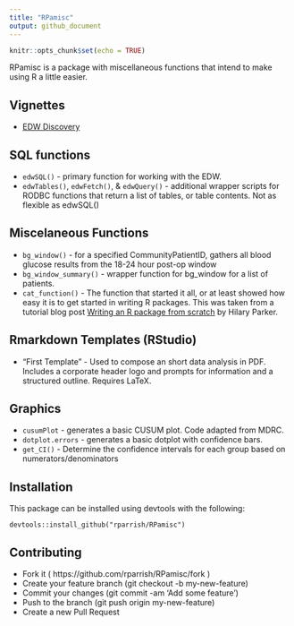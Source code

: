 ```yaml
---
title: "RPamisc"
output: github_document
---
```


```r
knitr::opts_chunk$set(echo = TRUE)
```

RPamisc is a package with miscellaneous functions that intend to make using R a little easier. 

## Vignettes
 - [EDW Discovery](http://htmlpreview.github.io/?https://github.com/rparrish/RPamisc/blob/master/vignettes/EDW_Discovery.html)

## SQL functions
 - `edwSQL()` - primary function for working with the EDW. 
 - `edwTables()`, `edwFetch()`, & `edwQuery()` - additional wrapper scripts for RODBC functions that return a list of tables, or table contents. Not as flexible as edwSQL()


## Miscelaneous Functions
 - `bg_window()` - for a specified CommunityPatientID, gathers all blood glucose results from the 18-24 hour post-op window  
 - `bg_window_summary()` - wrapper function for bg_window for a list of patients.
 - `cat_function()` - The function that started it all, or at least showed how easy it is to get started in writing R packages. This was taken from a tutorial blog post [Writing an R package from scratch](https://hilaryparker.com/2014/04/29/writing-an-r-package-from-scratch/) by Hilary Parker. 
 
 
## Rmarkdown Templates (RStudio)

- "First Template" - Used to compose an short data analysis in PDF. Includes a corporate header logo and prompts for information and a structured outline. Requires LaTeX. 


## Graphics
 - `cusumPlot` - generates a basic CUSUM plot. Code adapted from MDRC.
 - `dotplot.errors` - generates a basic dotplot with confidence bars.
 - `get_CI()` - Determine the confidence intervals for each group based on numerators/denominators


## Installation  


This package can be installed using devtools with the following:

    devtools::install_github("rparrish/RPamisc")
 
## Contributing

- Fork it ( https://github.com/rparrish/RPamisc/fork )
- Create your feature branch (git checkout -b my-new-feature)
- Commit your changes (git commit -am 'Add some feature')
- Push to the branch (git push origin my-new-feature)
- Create a new Pull Request


